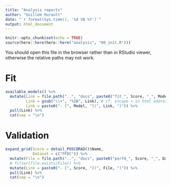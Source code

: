 ```yaml
---
title: "Analysis reports"
author: "Guillem Hurault"
date: "`r format(Sys.time(), '%d %B %Y')`"
output: html_document
---
```


```r
knitr::opts_chunk$set(echo = TRUE)
source(here::here(here::here("analysis", "00_init.R")))
```

You should open this file in the browser rather than in RStudio viewer, otherwise the relative paths may not work.

# Fit

```r
available_models() %>%
  mutate(Link = file.path("..", "docs", paste0("fit_", Score, "_", Model, "_", Dataset, ".html")),
         Link = gsub("\\+", "%2B", Link), # cf. escape + in html address
         Link = paste0("- [", Model, "](", Link, ")")) %>%
  pull(Link) %>%
  cat(sep = "\n")
```

# Validation

```r
expand_grid(Score = detail_POSCORAD()$Name,
            Dataset = c("PFDC")) %>%
  mutate(File = file.path("..", "docs", paste0("perf4_", Score, "_", Dataset, ".html"))) %>%
  # filter(file.exists(File)) %>%
  mutate(Link = paste0("- [", Score, "](", File, ")")) %>%
  pull(Link) %>%
  cat(sep = "\n")
```
